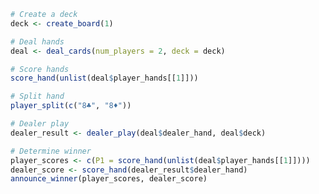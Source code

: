 ```r
# Create a deck
deck <- create_board(1)

# Deal hands
deal <- deal_cards(num_players = 2, deck = deck)

# Score hands
score_hand(unlist(deal$player_hands[[1]]))

# Split hand
player_split(c("8♣", "8♦"))

# Dealer play
dealer_result <- dealer_play(deal$dealer_hand, deal$deck)

# Determine winner
player_scores <- c(P1 = score_hand(unlist(deal$player_hands[[1]])))
dealer_score <- score_hand(dealer_result$dealer_hand)
announce_winner(player_scores, dealer_score)
```

